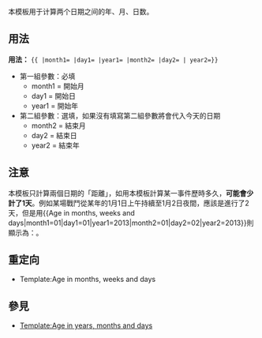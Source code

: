 <includeonly><!-- 在這裡加入模板的保護標識 --></includeonly><noinclude>{{template doc page viewed directly}}</noinclude>
<!-- 在本行下編輯模板說明 -->
{{Lua|Module:Age}}
本模板用于计算两个日期之间的年、月、日数。

== 用法 ==
'''用法：''' <tt>{{{{BASEPAGENAME}}<nowiki> |month1= |day1= |year1= |month2= |day2= | year2=}}</nowiki></tt>

*第一組參數：必填
**month1 = 開始月
**day1 = 開始日
**year1 = 開始年
*第二組參數：選填，如果沒有填寫第二組參數將會代入今天的日期
**month2 = 結束月
**day2 = 結束日
**year2 = 結束年

==注意==
本模板只計算兩個日期的「距離」，如用本模板計算某一事件歷時多久，'''可能會少計了1天'''。例如某場戰鬥從某年的1月1日上午持續至1月2日夜間，應該是進行了2天，但是用<nowiki>{{Age in months, weeks and days|month1=01|day1=01|year1=2013|month2=01|day2=02|year2=2013}}</nowiki>則顯示為：{{Age in months, weeks and days|month1=01|day1=01|year1=2013|month2=01|day2=02|year2=2013}}。

==重定向==
*Template:Age in months, weeks and days

==參見==
*[[Template:Age in years, months and days]]
{{出生、逝世及日期模板|age}}

<includeonly>{{Sandbox other||<!-- 本行下加入模板的分類 -->
[[Category:日期计算模板|{{PAGENAME}}]]
[[Category:使用了分析程序的模板|{{PAGENAME}}]]
}}</includeonly>